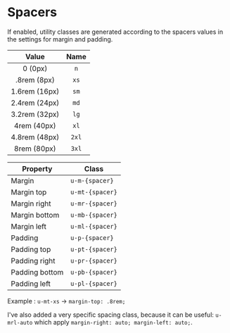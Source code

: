 
<Meta title="Utilities/Spacers" />

# Spacers

If enabled, utility classes are generated according to the spacers values in the settings for margin and padding.

|     Value     | Name  |
| :-----------: | :---: |
|    0 (0px)    |  `n`  |
|  .8rem (8px)  | `xs`  |
| 1.6rem (16px) | `sm`  |
| 2.4rem (24px) | `md`  |
| 3.2rem (32px) | `lg`  |
|  4rem (40px)  | `xl`  |
| 4.8rem (48px) | `2xl` |
|  8rem (80px)  | `3xl` |

| Property       | Class           |
| -------------- | --------------- |
| Margin         | `u-m-{spacer}`  |
| Margin top     | `u-mt-{spacer}` |
| Margin right   | `u-mr-{spacer}` |
| Margin bottom  | `u-mb-{spacer}` |
| Margin left    | `u-ml-{spacer}` |
| Padding        | `u-p-{spacer}`  |
| Padding top    | `u-pt-{spacer}` |
| Padding right  | `u-pr-{spacer}` |
| Padding bottom | `u-pb-{spacer}` |
| Padding left   | `u-pl-{spacer}` |

Example : `u-mt-xs` -> `margin-top: .8rem;`

I've also added a very specific spacing class, because it can be useful: `u-mrl-auto` which apply `margin-right: auto; margin-left: auto;`.

